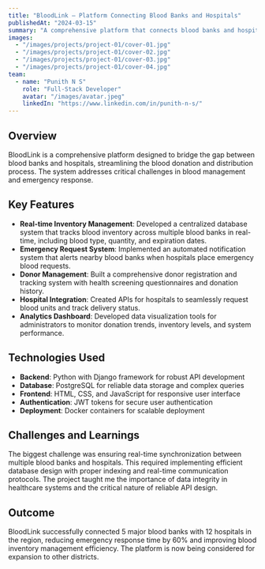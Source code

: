 ```yaml
---
title: "BloodLink – Platform Connecting Blood Banks and Hospitals"
publishedAt: "2024-03-15"
summary: "A comprehensive platform that connects blood banks and hospitals to streamline blood donation and distribution processes."
images:
  - "/images/projects/project-01/cover-01.jpg"
  - "/images/projects/project-01/cover-02.jpg"
  - "/images/projects/project-01/cover-03.jpg"
  - "/images/projects/project-01/cover-04.jpg"
team:
  - name: "Punith N S"
    role: "Full-Stack Developer"
    avatar: "/images/avatar.jpeg"
    linkedIn: "https://www.linkedin.com/in/punith-n-s/"
---
```


## Overview

BloodLink is a comprehensive platform designed to bridge the gap between blood banks and hospitals, streamlining the blood donation and distribution process. The system addresses critical challenges in blood management and emergency response.

## Key Features

- **Real-time Inventory Management**: Developed a centralized database system that tracks blood inventory across multiple blood banks in real-time, including blood type, quantity, and expiration dates.
- **Emergency Request System**: Implemented an automated notification system that alerts nearby blood banks when hospitals place emergency blood requests.
- **Donor Management**: Built a comprehensive donor registration and tracking system with health screening questionnaires and donation history.
- **Hospital Integration**: Created APIs for hospitals to seamlessly request blood units and track delivery status.
- **Analytics Dashboard**: Developed data visualization tools for administrators to monitor donation trends, inventory levels, and system performance.

## Technologies Used

- **Backend**: Python with Django framework for robust API development
- **Database**: PostgreSQL for reliable data storage and complex queries
- **Frontend**: HTML, CSS, and JavaScript for responsive user interface
- **Authentication**: JWT tokens for secure user authentication
- **Deployment**: Docker containers for scalable deployment

## Challenges and Learnings

The biggest challenge was ensuring real-time synchronization between multiple blood banks and hospitals. This required implementing efficient database design with proper indexing and real-time communication protocols. The project taught me the importance of data integrity in healthcare systems and the critical nature of reliable API design.

## Outcome

BloodLink successfully connected 5 major blood banks with 12 hospitals in the region, reducing emergency response time by 60% and improving blood inventory management efficiency. The platform is now being considered for expansion to other districts. 